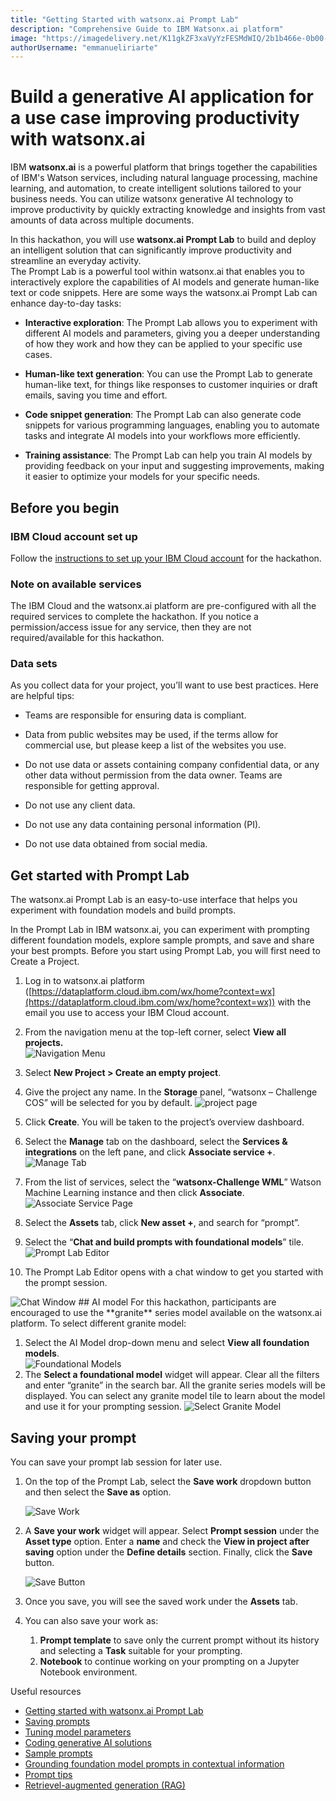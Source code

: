 ```yaml
---
title: "Getting Started with watsonx.ai Prompt Lab"
description: "Comprehensive Guide to IBM Watsonx.ai platform"
image: "https://imagedelivery.net/K11gkZF3xaVyYzFESMdWIQ/2b1b466e-0b00-4a98-b1fd-8fc34657ac00/full"
authorUsername: "emmanueliriarte"
---
```


# Build a generative AI application for a use case improving productivity with watsonx.ai

IBM **watsonx.ai** is a powerful platform that brings together the capabilities of IBM's Watson services, including natural language processing, machine learning, and automation, to create intelligent solutions tailored to your business needs. You can utilize watsonx generative AI technology to improve productivity by quickly extracting knowledge and insights from vast amounts of data across multiple documents.

In this hackathon, you will use **watsonx.ai Prompt Lab** to build and deploy an intelligent solution that can significantly improve productivity and streamline an everyday activity.   
The Prompt Lab is a powerful tool within watsonx.ai that enables you to interactively explore the capabilities of AI models and generate human-like text or code snippets. Here are some ways the watsonx.ai Prompt Lab can enhance day-to-day tasks:

* **Interactive exploration**: The Prompt Lab allows you to experiment with different AI models and parameters, giving you a deeper understanding of how they work and how they can be applied to your specific use cases.

* **Human-like text generation**: You can use the Prompt Lab to generate human-like text, for things like responses to customer inquiries or draft emails, saving you time and effort.

* **Code snippet generation**: The Prompt Lab can also generate code snippets for various programming languages, enabling you to automate tasks and integrate AI models into your workflows more efficiently.

* **Training assistance**: The Prompt Lab can help you train AI models by providing feedback on your input and suggesting improvements, making it easier to optimize your models for your specific needs.

## Before you begin

### **IBM Cloud account set up**  
Follow the [instructions to set up your IBM Cloud account](https://lablab-watsonx-hackathon-2024.s3.eu-es.cloud-object-storage.appdomain.cloud/lablab_watsonx_hackathon_ibm_cloud_setup.pdf) for the hackathon.  
### **Note on available services**  
The IBM Cloud and the watsonx.ai platform are pre-configured with all the required services to complete the hackathon. If you notice a permission/access issue for any service, then they are not required/available for this hackathon.  
### **Data sets**  
As you collect data for your project, you’ll want to use best practices. Here are helpful tips:

* Teams are responsible for ensuring data is compliant.

* Data from public websites may be used, if the terms allow for commercial use, but please keep a list of the websites you use.

* Do not use data or assets containing company confidential data, or any other data without permission from the data owner. Teams are responsible for getting approval.

* Do not use any client data.

* Do not use any data containing personal information (PI).

* Do not use data obtained from social media.

## Get started with Prompt Lab

The watsonx.ai Prompt Lab is an easy-to-use interface that helps you experiment with foundation models and build prompts.

In the Prompt Lab in IBM watsonx.ai, you can experiment with prompting different foundation models, explore sample prompts, and save and share your best prompts. Before you start using Prompt Lab, you will first need to Create a Project.

1. Log in to watsonx.ai platform ([https://dataplatform.cloud.ibm.com/wx/home?context=wx](https://dataplatform.cloud.ibm.com/wx/home?context=wx)) with the email you use to access your IBM Cloud account.  
2. From the navigation menu at the top-left corner, select **View all projects.**  
   <Img src="https://res.cloudinary.com/dqvd8otcz/image/upload/v1724316457/ibm-menu_b0d27k.png" alt="Navigation Menu" caption="The Navigation Menu" />
3. Select **New Project > Create an empty project**.  
4. Give the project any name. In the **Storage** panel, “watsonx – Challenge COS” will be selected for you by default.
   <Img src="https://res.cloudinary.com/dqvd8otcz/image/upload/v1724316457/ibm-project-page_q5ds8n.png" alt="project page" caption="The Project Page" />

5. Click **Create**. You will be taken to the project’s overview dashboard. 

6. Select the **Manage** tab on the dashboard, select the **Services & integrations** on the left pane, and click **Associate service +**.
   <Img src="https://res.cloudinary.com/dqvd8otcz/image/upload/v1724316456/ibm-manage_lg8zui.png" alt="Manage Tab" caption="The Manage Tab" />

7. From the list of services, select the “**watsonx-Challenge WML**” Watson Machine Learning instance and then click **Associate**.
   <Img src="https://res.cloudinary.com/dqvd8otcz/image/upload/v1724316455/ibm-associate_rkofgd.png" alt="Associate Service Page" caption="Associate Service Page" />

8. Select the **Assets** tab, click **New asset +**, and search for “prompt”.   
9. Select the “**Chat and build prompts with foundational models**” tile.
   <Img src="https://res.cloudinary.com/dqvd8otcz/image/upload/v1724316457/ibm-what_oitctx.png" alt="Prompt Lab Editor" caption="Prompt Lab Editor" />

10. The Prompt Lab Editor opens with a chat window to get you started with the prompt session. 
   <Img src="https://res.cloudinary.com/dqvd8otcz/image/upload/v1724316457/ibm-prompt-session_iqvqcs.png" alt="Chat Window" caption="Chat Window" />
## AI model  
For this hackathon, participants are encouraged to use the **granite** series model available on the watsonx.ai platform. To select different granite model:

1. Select the AI Model drop-down menu and select **View all foundation models**.  
   <Img src="https://res.cloudinary.com/dqvd8otcz/image/upload/v1724316456/ibm-foundation-models_d7dk6e.png" alt="Foundational Models" caption="View Foundational Models"/>
2. The **Select a foundational model** widget will appear. Clear all the filters and enter “granite” in the search bar. All the granite series models will be displayed. You can select any granite model tile to learn about the model and use it for your prompting session. 
   <Img src="https://res.cloudinary.com/dqvd8otcz/image/upload/v1724316457/ibm-foundation-menu_vjpfsi.png" alt="Select Granite Model" caption="Select Granite Model" /> 

## Saving your prompt  
You can save your prompt lab session for later use.

1. On the top of the Prompt Lab, select the **Save work** dropdown button and then select the **Save as** option.

   <Img src="https://res.cloudinary.com/dqvd8otcz/image/upload/v1724316457/ibm-save-as_qvwvxu.png" alt="Save Work" caption="Save Work" />

2. A **Save your work** widget will appear. Select **Prompt session** under the **Asset type** option. Enter a **name** and check the **View in project after saving** option under the **Define details** section. Finally, click the **Save** button.

   <Img src="https://res.cloudinary.com/dqvd8otcz/image/upload/v1724316456/ibm-after-save_oplhzl.png" alt="Save Button" caption="Save Button" />

3. Once you save, you will see the saved work under the **Assets** tab.  
4. You can also save your work as:  
   1. **Prompt template** to save only the current prompt without its history and selecting a **Task** suitable for your prompting.  
   2. **Notebook** to continue working on your prompting on a Jupyter Notebook environment.

Useful resources

* [Getting started with watsonx.ai Prompt Lab](https://www.ibm.com/docs/en/watsonx/saas?topic=solutions-prompt-lab)  
* [Saving prompts](https://www.ibm.com/docs/en/watsonx/saas?topic=lab-saving-prompts)  
* [Tuning model parameters](https://www.ibm.com/docs/en/watsonx/saas?topic=lab-model-parameters-prompting)  
* [Coding generative AI solutions](https://www.ibm.com/docs/en/watsonx/saas?topic=solutions-coding-generative-ai)  
* [Sample prompts](https://www.ibm.com/docs/en/watsonx/saas?topic=lab-sample-prompts)  
* [Grounding foundation model prompts in contextual information](https://www.ibm.com/docs/en/watsonx/saas?topic=lab-grounding-prompts-in-contextual-information)  
* [Prompt tips](https://www.ibm.com/docs/en/watsonx/saas?topic=lab-prompt-tips)  
* [Retrievel-augmented generation (RAG)](https://www.ibm.com/docs/en/watsonx/saas?topic=solutions-retrieval-augmented-generation)
